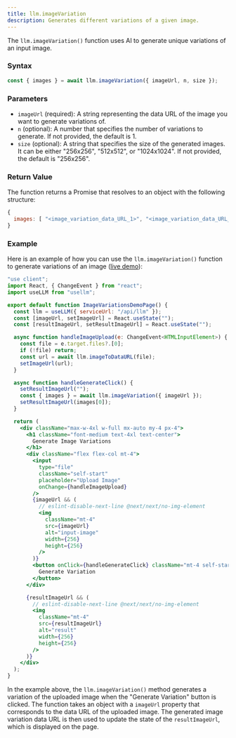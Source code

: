 ```yaml
---
title: llm.imageVariation
description: Generates different variations of a given image.
---
```


The `llm.imageVariation()` function uses AI to generate unique variations
of an input image.

### Syntax

```typescript
const { images } = await llm.imageVariation({ imageUrl, n, size });
```

### Parameters

- `imageUrl` (required): A string representing the data URL of the image you want to generate variations of.
- `n` (optional): A number that specifies the number of variations to generate. If not provided, the default is 1.
- `size` (optional): A string that specifies the size of the generated images.
  It can be either "256x256", "512x512", or "1024x1024". If not provided, the default is "256x256".

### Return Value

The function returns a Promise that resolves to an object with the following structure:

```javascript
{
  images: [ "<image_variation_data_URL_1>", "<image_variation_data_URL_2>", ... ]
}
```

### Example

Here is an example of how you can use the `llm.imageVariation()` function to
generate variations of an image ([live demo](https://usellm.org/demo/image-variation)):

```jsx
"use client";
import React, { ChangeEvent } from "react";
import useLLM from "usellm";

export default function ImageVariationsDemoPage() {
  const llm = useLLM({ serviceUrl: "/api/llm" });
  const [imageUrl, setImageUrl] = React.useState("");
  const [resultImageUrl, setResultImageUrl] = React.useState("");

  async function handleImageUpload(e: ChangeEvent<HTMLInputElement>) {
    const file = e.target.files?.[0];
    if (!file) return;
    const url = await llm.imageToDataURL(file);
    setImageUrl(url);
  }

  async function handleGenerateClick() {
    setResultImageUrl("");
    const { images } = await llm.imageVariation({ imageUrl });
    setResultImageUrl(images[0]);
  }

  return (
    <div className="max-w-4xl w-full mx-auto my-4 px-4">
      <h1 className="font-medium text-4xl text-center">
        Generate Image Variations
      </h1>
      <div className="flex flex-col mt-4">
        <input
          type="file"
          className="self-start"
          placeholder="Upload Image"
          onChange={handleImageUpload}
        />
        {imageUrl && (
          // eslint-disable-next-line @next/next/no-img-element
          <img
            className="mt-4"
            src={imageUrl}
            alt="input-image"
            width={256}
            height={256}
          />
        )}
        <button onClick={handleGenerateClick} className="mt-4 self-start">
          Generate Variation
        </button>
      </div>

      {resultImageUrl && (
        // eslint-disable-next-line @next/next/no-img-element
        <img
          className="mt-4"
          src={resultImageUrl}
          alt="result"
          width={256}
          height={256}
        />
      )}
    </div>
  );
}
```

In the example above, the `llm.imageVariation()` method generates a variation of the uploaded image when
the "Generate Variation" button is clicked. The function takes an object with a `imageUrl` property that
corresponds to the data URL of the uploaded image. The generated image variation data URL is then used to
update the state of the `resultImageUrl`, which is displayed on the page.
